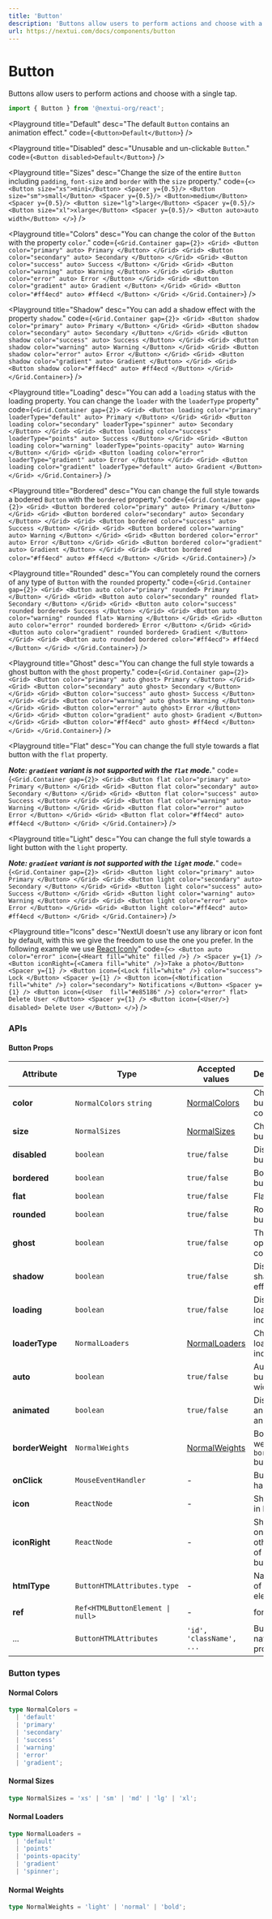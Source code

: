 ```yaml
---
title: 'Button'
description: 'Buttons allow users to perform actions and choose with a single tap.'
url: https://nextui.com/docs/components/button
---
```


# Button

Buttons allow users to perform actions and choose with a single tap.

```jsx
import { Button } from '@nextui-org/react';
```

<CarbonAd />

<Playground
  title="Default"
  desc="The default `Button` contains an animation effect."
  code={`
<Button>Default</Button>
`}
/>

<Playground
  title="Disabled"
  desc="Unusable and un-clickable `Button`."
  code={`
<Button disabled>Default</Button>
`}
/>

<Playground
  title="Sizes"
  desc="Change the size of the entire `Button` including `padding`, `font-size` and `border` with the `size` property."
  code={`
<>
    <Button size="xs">mini</Button>
    <Spacer y={0.5}/>
    <Button size="sm">small</Button>
    <Spacer y={0.5}/>
    <Button>medium</Button>
    <Spacer y={0.5}/>
    <Button size="lg">large</Button>
    <Spacer y={0.5}/>
    <Button size="xl">xlarge</Button>
    <Spacer y={0.5}/>
    <Button auto>auto width</Button>
</>
`}
/>

<Playground
  title="Colors"
  desc="You can change the color of the `Button` with the property `color`."
  code={`
<Grid.Container gap={2}>
  <Grid>
    <Button color="primary" auto>
        Primary
    </Button>
  </Grid>
  <Grid>
    <Button color="secondary" auto>
        Secondary
    </Button>
  </Grid>
  <Grid>
    <Button color="success" auto>
        Success
    </Button>
  </Grid>
  <Grid>
    <Button color="warning" auto>
        Warning
    </Button>
  </Grid>
  <Grid>
    <Button color="error" auto>
        Error
    </Button>
  </Grid>
  <Grid>
    <Button color="gradient" auto>
        Gradient
    </Button>
  </Grid>
  <Grid>
    <Button color="#ff4ecd" auto>
        #ff4ecd
    </Button>
  </Grid>
</Grid.Container>
`}
/>

<Playground
  title="Shadow"
  desc="You can add a shadow effect with the property `shadow`."
  code={`
<Grid.Container gap={2}>
  <Grid>
    <Button shadow color="primary" auto>
        Primary
    </Button>
  </Grid>
  <Grid>
    <Button shadow color="secondary" auto>
        Secondary
    </Button>
  </Grid>
  <Grid>
    <Button shadow color="success" auto>
        Success
    </Button>
  </Grid>
  <Grid>
    <Button shadow color="warning" auto>
        Warning
    </Button>
  </Grid>
  <Grid>
    <Button shadow color="error" auto>
        Error
    </Button>
  </Grid>
  <Grid>
    <Button shadow color="gradient" auto>
        Gradient
    </Button>
  </Grid>
  <Grid>
    <Button shadow color="#ff4ecd" auto>
        #ff4ecd
    </Button>
  </Grid>
</Grid.Container>
`}
/>

<Playground
  title="Loading"
  desc="You can add a `loading` status with the loading property. You can change the `loader` with the `loaderType` property"
  code={`
<Grid.Container gap={2}>
  <Grid>
    <Button loading color="primary" loaderType="default" auto>
        Primary
    </Button>
  </Grid>
  <Grid>
  <Button loading color="secondary" loaderType="spinner" auto>
    Secondary
  </Button>
  </Grid>
  <Grid>
  <Button loading color="success" loaderType="points" auto>
    Success
  </Button>
  </Grid>
  <Grid>
  <Button loading color="warning" loaderType="points-opacity" auto>
    Warning
  </Button>
  </Grid>
  <Grid>
  <Button loading color="error" loaderType="gradient" auto>
    Error
  </Button>
  </Grid>
  <Grid>
  <Button loading color="gradient" loaderType="default" auto>
    Gradient
  </Button>
  </Grid>
</Grid.Container>
`}
/>

<Playground
  title="Bordered"
  desc="You can change the full style towards a bodered `Button` with the `bordered` property."
  code={`
  <Grid.Container gap={2}>
  <Grid>
    <Button bordered color="primary" auto>
        Primary
    </Button>
  </Grid>
  <Grid>
  <Button bordered color="secondary" auto>
    Secondary
  </Button>
  </Grid>
  <Grid>
  <Button bordered color="success" auto>
    Success
  </Button>
  </Grid>
  <Grid>
  <Button bordered color="warning" auto>
    Warning
  </Button>
  </Grid>
  <Grid>
  <Button bordered color="error" auto>
    Error
  </Button>
  </Grid>
  <Grid>
  <Button bordered color="gradient" auto>
    Gradient
  </Button>
  </Grid>
  <Grid>
    <Button bordered color="#ff4ecd" auto>
      #ff4ecd
    </Button>
  </Grid>
</Grid.Container>
`}
/>

<Playground
  title="Rounded"
  desc="You can completely round the corners of any type of `Button` with the `rounded` property."
  code={`
<Grid.Container gap={2}>
  <Grid>
    <Button auto color="primary" rounded>
      Primary
    </Button>
  </Grid>
  <Grid>
    <Button auto color="secondary" rounded flat>
      Secondary
    </Button>
  </Grid>
  <Grid>
    <Button auto color="success" rounded bordered>
      Success
    </Button>
  </Grid>
  <Grid>
    <Button auto color="warning" rounded flat>
      Warning
    </Button>
  </Grid>
  <Grid>
    <Button auto color="error" rounded bordered>
      Error
    </Button>
  </Grid>
  <Grid>
    <Button auto color="gradient" rounded bordered>
      Gradient
    </Button>
  </Grid>
  <Grid>
    <Button auto rounded bordered color="#ff4ecd">
      #ff4ecd
    </Button>
  </Grid>
</Grid.Container>
`}
/>

<Playground
  title="Ghost"
  desc="You can change the full style towards a ghost button with the `ghost` property."
  code={`
  <Grid.Container gap={2}>
  <Grid>
    <Button color="primary" auto ghost>
        Primary
    </Button>
  </Grid>
  <Grid>
  <Button color="secondary" auto ghost>
    Secondary
  </Button>
  </Grid>
  <Grid>
  <Button color="success" auto ghost>
    Success
  </Button>
  </Grid>
  <Grid>
  <Button color="warning" auto ghost>
    Warning
  </Button>
  </Grid>
  <Grid>
  <Button color="error" auto ghost>
    Error
  </Button>
  </Grid>
  <Grid>
  <Button color="gradient" auto ghost>
    Gradient
  </Button>
  </Grid>
  <Grid>
    <Button color="#ff4ecd" auto ghost>
      #ff4ecd
    </Button>
  </Grid>
</Grid.Container>
`}
/>

<Playground
  title="Flat"
  desc="You can change the full style towards a flat button with the `flat` property.
                                        
**_Note: `gradient` variant is not supported with the `flat` mode._**"
  code={`
<Grid.Container gap={2}>
  <Grid>
    <Button flat color="primary" auto>
      Primary
    </Button>
  </Grid>
  <Grid>
    <Button flat color="secondary" auto>
      Secondary
    </Button>
  </Grid>
  <Grid>
    <Button flat color="success" auto>
      Success
    </Button>
  </Grid>
  <Grid>
    <Button flat color="warning" auto>
      Warning
    </Button>
  </Grid>
  <Grid>
    <Button flat color="error" auto>
      Error
    </Button>
  </Grid>
  <Grid>
    <Button flat color="#ff4ecd" auto>
      #ff4ecd
    </Button>
  </Grid>
</Grid.Container>
`}
/>

<Playground
  title="Light"
  desc="You can change the full style towards a light button with the `light` property. 
  
  ***_Note: `gradient` variant is not supported with the `light` mode._***"
  code={`
 <Grid.Container gap={2}>
  <Grid>
    <Button light color="primary" auto>
        Primary
    </Button>
  </Grid>
  <Grid>
  <Button light color="secondary" auto>
    Secondary
  </Button>
  </Grid>
  <Grid>
  <Button light color="success" auto>
    Success
  </Button>
  </Grid>
  <Grid>
  <Button light color="warning" auto>
    Warning
  </Button>
  </Grid>
  <Grid>
  <Button light color="error" auto>
    Error
  </Button>
  </Grid>
  <Grid>
    <Button light color="#ff4ecd" auto>
      #ff4ecd
    </Button>
  </Grid>
</Grid.Container>
`}
/>

<Playground
  title="Icons"
  desc="NextUI doesn't use any library or icon font by default, with this we give the freedom to use the one you prefer. In the following example we use [React Iconly](https://react-iconly.jrgarciadev.com)"
  code={`
 <>
    <Button auto color="error" icon={<Heart fill="white" filled />} />
    <Spacer y={1} />
    <Button iconRight={<Camera fill="white" />}>Take a photo</Button>
    <Spacer y={1} />
    <Button icon={<Lock fill="white" />} color="success">
        Lock
    </Button>
    <Spacer y={1} />
    <Button icon={<Notification fill="white" />} color="secondary">
        Notifications
    </Button>
    <Spacer y={1} />
    <Button icon={<User  fill="#e85186" />} color="error" flat>
        Delete User
    </Button>
    <Spacer y={1} />
    <Button icon={<User/>} disabled>
        Delete User
    </Button>
</>
`}
/>

<Spacer y={3} />

### APIs

<Spacer y={2} />

#### Button Props

| Attribute        | Type                                            | Accepted values                  | Description                               | Default   |
| ---------------- | ----------------------------------------------- | -------------------------------- | ----------------------------------------- | --------- |
| **color**        | `NormalColors` `string`                         | [NormalColors](#normal-colors)   | Change button color                       | `default` |
| **size**         | `NormalSizes`                                   | [NormalSizes](#normal-sizes)     | Change button size                        | `medium`  |
| **disabled**     | `boolean`                                       | `true/false`                     | Disable button                            | `false`   |
| **bordered**     | `boolean`                                       | `true/false`                     | Bodered button                            | `false`   |
| **flat**         | `boolean`                                       | `true/false`                     | Flat button                               | `false`   |
| **rounded**      | `boolean`                                       | `true/false`                     | Rounded button                            | `false`   |
| **ghost**        | `boolean`                                       | `true/false`                     | The opposite color                        | `false`   |
| **shadow**       | `boolean`                                       | `true/false`                     | Display shadow effect                     | `false`   |
| **loading**      | `boolean`                                       | `true/false`                     | Display loading indicator                 | `false`   |
| **loaderType**   | `NormalLoaders`                                 | [NormalLoaders](#normal-loaders) | Change loader indicator                   | `default` |
| **auto**         | `boolean`                                       | `true/false`                     | Autoscale button width                    | `false`   |
| **animated**     | `boolean`                                       | `true/false`                     | Display drip and scale animation          | `true`    |
| **borderWeight** | `NormalWeights`                                 | [NormalWeights](#normal-weights) | Border weight for `bordered` button       | `normal`  |
| **onClick**      | `MouseEventHandler`                             | -                                | Button click handler                      | -         |
| **icon**         | `ReactNode`                                     | -                                | Show icon in button                       | -         |
| **iconRight**    | `ReactNode`                                     | -                                | Show icon on the other side of the button | -         |
| **htmlType**     | `ButtonHTMLAttributes.type`                     | -                                | Native type of button element             | `button`  |
| **ref**          | <Code>Ref<HTMLButtonElement &#124; null></Code> | -                                | forwardRef                                | -         |
| ...              | `ButtonHTMLAttributes`                          | `'id', 'className', ...`         | Button native props                       | -         |

<Spacer y={2} />

### Button types

<Spacer y={1} />

#### Normal Colors

```ts
type NormalColors =
  | 'default'
  | 'primary'
  | 'secondary'
  | 'success'
  | 'warning'
  | 'error'
  | 'gradient';
```

#### Normal Sizes

```ts
type NormalSizes = 'xs' | 'sm' | 'md' | 'lg' | 'xl';
```

#### Normal Loaders

```ts
type NormalLoaders =
  | 'default'
  | 'points'
  | 'points-opacity'
  | 'gradient'
  | 'spinner';
```

#### Normal Weights

```ts
type NormalWeights = 'light' | 'normal' | 'bold';
```
